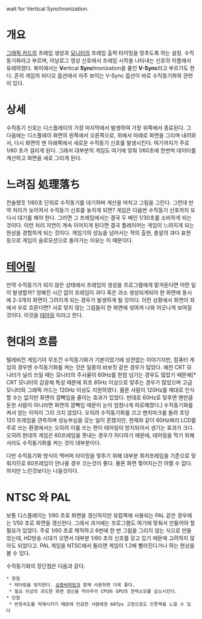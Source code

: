 wait for Vertical Synchronization. 

= 개요 = 
[[그래픽 카드]]의 프레임 생성과 [[모니터]]의 프레임 출력 타이밍을 맞추도록 하는 설정. 수직동기화라고 부르며, 아날로그 영상 신호에서 프레임 시작을 나타내는 신호의 이름에서 유래하였다. 북미에서는 '''V'''ertical '''Sync'''hronization을 줄인 '''V-Sync'''라고 부르기도 한다. 흔히 게임의 비디오 옵션에서 자주 보이는 V-Sync 옵션이 바로 수직동기화와 관련이 있다.

= 상세 =
수직동기 신호는 디스플레이의 가장 마지막에서 발생하여 가장 위쪽에서 종료된다. 그 다음에는 디스플레이 화면의 왼쪽에서 오른쪽으로, 위에서 아래로 화면을 그리며 내려와서, 다시 화면의 맨 아래쪽에서 새로운 수직동기 신호를 발생시킨다. 여기까지가 주로 1/60 초가 걸리게 된다. 그래서 대부분의 게임도 여기에 맞춰 1/60초에 한번씩 데이터를 계산하고 화면을 새로 그리게 된다.

= 느려짐 処理落ち =
전술했듯 1/60초 단위로 수직동기를 대기하며 계산을 마치고 그림을 그린다. 그런데 만약 처리가 늦어져서 수직동기 신호를 놓치게 되면? 게임은 다음번 수직동기 신호까지 또 다시 대기를 해야 한다. 그러면 그 프레임에서는 결국 두 배인 1/30초를 소비하게 되는 것이다. 이런 처리 지연이 계속 이어지게 된다면 결국 플레이어는 게임이 느려지게 되는 현상을 경험하게 되는 것이다. 게임기의 성능을 넘어서는 적의 출현, 총알의 과다 표현 등으로 게임이 슬로모션으로 돌아가는 이유는 이 때문이다.

= [[테어링]] =
만약 수직동기가 되지 않은 상태에서 프레임의 생성을 프로그램에게 맡겨둔다면 어떤 일이 발생할까? 정해진 시간 없이 프레임이 과다 혹은 과소 생성되게되어 한 화면에 동시에 2-3개의 화면이 그려지게 되는 경우가 발생하게 될 것이다. 이런 상황에서 화면이 좌에서 우로 흐른다면? 서로 맞지 않는 그림들이 한 화면에 섞여져 나와 어긋나게 보여질 것이다. 이것을 [[테어링]] 이라고 한다.

= 현대의 흐름 = 
텔레비전 게임기야 무조건 수직동기화가 기본이었기에 상관없는 이야기지만, 컴퓨터 게임의 경우엔 수직동기화를 켜는 것은 일종의 바보짓 같은 경우가 많았다. 예전 CRT 모니터가 널리 쓰일 때는 모니터의 주사율이 60Hz를 한참 넘기는 경우도 많았기 때문에[* CRT 모니터의 감광체 특성 때문에 최초 85Hz 이상으로 맞추는 경우가 많았으며 고급 모니터와 그래픽 카드는 120Hz 이상도 지원하였다. 물론 사람이 120Hz를 제대로 인식할 수는 없지만 화면의 깜빡임을 줄이는 효과가 있었다. 반대로 60Hz로 맞추면 왠만큼 둔한 사람이 아니라면 화면의 깜빡임 때문이 눈이 엄청나게 피로해졌다.] 수직동기화를 켜서 얻는 이익이 그리 크지 않았다. 오히려 수직동기화를 끄고 벤치마크를 돌려 초당 120 프레임을 관측하며 성능부심을 갖는 일이 흔했지만, 현재와 같이 60Hz짜리 LCD를 주로 쓰는 환경에서는 오히려 이를 쓰는 편이 테어링이 방지되어서 생기는 효과가 크다. 오히려 현대의 게임은 60프레임을 못내는 경우가 허다하기 때문에, 테어링을 막기 위해서라도 수직동기화를 켜는 것이 대부분이다.

다만 수직동기화 방식이 백버퍼 타이밍을 맞추기 위해 대부분 최저프레임을 기준으로 맞춰지므로 60프레임이 안나올 경우 끄는것이 좋다. 물론 화면 찢어지는건 어쩔 수 없다. 하지만 느린것보다는 나을것이다.
= NTSC 와 PAL = 
보통 디스플레이는 1/60 초로 화면을 갱신하지만 유럽쪽에 사용되는 PAL 같은 경우에는 1/50 초로 화면을 갱신한다. 그래서 과거에는 프로그램도 여기에 맞춰서 만들어야 할 필요가 있었다. 주로 1/60 초로 제작하고 6번에 한 번 그림을 그리지 않는 식으로 만들었는데, HD방송 시대가 오면서 대부분 1/60 초의 신호를 갖고 있기 때문에 고려하지 않아도 되었다고. PAL 게임을 NTSC에서 돌리면 게임이 1.2배 빨라진다거나 하는 현상을 볼 수 있다. 

수직동기화의 장단점은 다음과 같다.
 * 장점
  * 테어링을 방지한다. [[삼중버퍼링]]과 함께 사용하면 더욱 좋다.
  * 필요 이상의 과도한 화면 갱신을 막아주어 CPU와 GPU의 전력소모를 감소시킨다.
 * 단점
  * 반응속도를 억제시키기 때문에 민감한 사람에겐 60fps 고정으로도 인풋랙을 느낄 수 있다  

